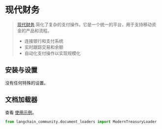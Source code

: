 # 现代财务

>[现代财务](https://www.moderntreasury.com/) 简化了复杂的支付操作。它是一个统一的平台，用于支持移动资金的产品和流程。
>- 连接银行和支付系统
>- 实时跟踪交易和余额
>- 自动化支付操作以实现规模化

## 安装与设置

没有任何特殊的设置。

## 文档加载器

查看 [使用示例](/docs/integrations/document_loaders/modern_treasury)。

```python
from langchain_community.document_loaders import ModernTreasuryLoader
```
